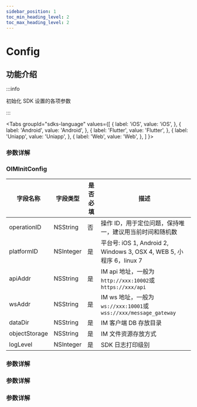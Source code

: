 ```yaml
---
sidebar_position: 1
toc_min_heading_level: 2
toc_max_heading_level: 2
---
```


# Config

## 功能介绍

:::info

初始化 SDK 设置的各项参数

:::

<Tabs
groupId="sdks-language"
values={[
{ label: 'iOS', value: 'iOS', },
{ label: 'Android', value: 'Android', },
{ label: 'Flutter', value: 'Flutter', },
{ label: 'Uniapp', value: 'Uniapp', },
{ label: 'Web', value: 'Web', },
]
}>

<TabItem value="Flutter">

### 参数详解

</TabItem>

<TabItem value="iOS">

### OIMInitConfig

| 字段名称      | 字段类型  | 是否必填 | 描述                                                                 |
| ------------- | --------- | -------- | -------------------------------------------------------------------- |
| operationID   | NSString  | 否       | 操作 ID，用于定位问题，保持唯一，建议用当前时间和随机数              |
| platformID    | NSInteger | 是       | 平台号: iOS 1, Android 2, Windows 3, OSX 4, WEB 5, 小程序 6，linux 7 |
| apiAddr       | NSString  | 是       | IM api 地址，一般为`http://xxx:10002`或`https://xxx/api`             |
| wsAddr        | NSString  | 是       | IM ws 地址，一般为`ws://xxx:10001`或`wss://xxx/message_gateway`      |
| dataDir       | NSString  | 是       | IM 客户端 DB 存放目录                                                |
| objectStorage | NSString  | 是       | IM 文件资源存放方式                                                  |
| logLevel      | NSInteger | 是       | SDK 日志打印级别                                                     |

</TabItem>

<TabItem value="Android">

### 参数详解

</TabItem>

<TabItem value="Web">

### 参数详解

</TabItem>

<TabItem value="Uniapp">

### 参数详解

</TabItem>

</Tabs>
